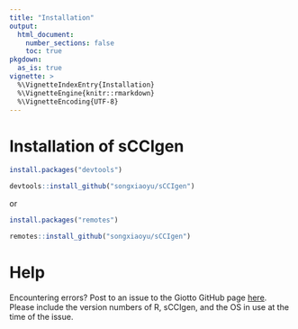 ```yaml
---
title: "Installation"
output: 
  html_document:
    number_sections: false
    toc: true
pkgdown:
  as_is: true
vignette: >
  %\VignetteIndexEntry{Installation}
  %\VignetteEngine{knitr::rmarkdown}
  %\VignetteEncoding{UTF-8}
---
```


# Installation of sCCIgen

```r
install.packages("devtools")

devtools::install_github("songxiaoyu/sCCIgen")
```

or

```r
install.packages("remotes")

remotes::install_github("songxiaoyu/sCCIgen")
```

# Help

Encountering errors? Post to an issue to the Giotto GitHub page [here](https://github.com/songxiaoyu/sCCIgen). Please include the version numbers of R, sCCIgen, and the OS in use at the time of the issue.

